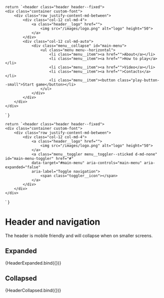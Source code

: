 

<Meta title="Components/Header"/>

    return `<header class="header header--fixed">
    <div class="container custom-font">
        <div class="row justify-content-md-between">
            <div class="col-12 col-md-4">
                <a class="header__logo" href="">
                    <img src="/images/logo.png" alt="logo" height="50">
                </a>
            </div>
            <div class="col-12 col-md-auto">
                <div class="menu__collapse" id="main-menu">
                    <ul class="menu menu--horizontal">
                        <li class="menu__item"><a href="">About</a></li>
                        <li class="menu__item"><a href="">How to play</a></li>
                        <li class="menu__item"><a href="">Video</a></li>
                        <li class="menu__item"><a href="">Contacts</a></li>
                        <li class="menu__item"><button class="play-button--small">Start game</button></li>
                    </ul>
                </div>
            </div>
        </div>
    </div>
</header>`
}

    return `<header class="header header--fixed">
    <div class="container custom-font">
        <div class="row justify-content-md-between">
            <div class="col-12 col-md-4">
                <a class="header__logo" href="">
                    <img src="/images/logo.png" alt="logo" height="50">
                </a>
                <a class="menu__toggler menu__toggler--sticked d-md-none" id="main-menu-toggler" href="#"
                data-target="#main-menu" aria-controls="main-menu" aria-expanded="false"
                aria-label="Toggle navigation">
                    <span class="toggler__icon"></span>
                </a>
            </div>
        </div>
    </div>
</header>`
}

# Header and navigation

The header is mobile friendly and will collapse when on smaller screens.

## Expanded

<Canvas>
    <Story name="Header expanded">
        {HeaderExpanded.bind({})}
    </Story>
</Canvas>

## Collapsed

<Canvas>
    <Story name="Header collapsed">
        {HeaderCollapsed.bind({})}
    </Story>
</Canvas>